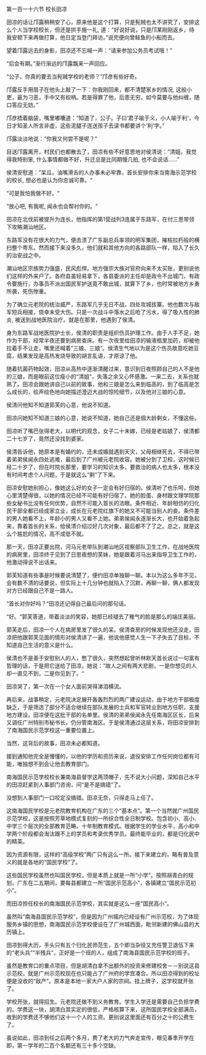 

第一百一十六节 校长田凉

田凉的话让邝露稍稍安了心，原来他是这个打算，只是髡贼也太不讲究了，安排这么个人当学校校长，但还是拱手施一礼, 道：“好说好说，只是邝某刚刚返乡，待我安顿下来再做打算，他日定当登门拜访。”说完便向曾鲑鱼的小船而去。

望着邝露远去的身影，田凉还不忘喊一声：“请来参加公务员考试哦！”

“后会有期。”渐行渐远的邝露飘来一声回应。

“公子，你真的要去当髡贼学校的老师？”邝彦有些好奇。

邝露反手用扇子在他头上敲了一下：你我刚回来，都不清楚家乡的情况, 这般小吏，最为刁恶，手中又有权柄。若是得罪了他，后患无穷。如今莫要与他纠缠，随口答应无妨。”

邝彦捂着脑袋，嘴里嘟囔道：“知道了，公子。子曰‘君子喻于义，小人喻于利’，今日才知圣人所言非虚，这些泥腿子连送孩子去读书都要讲个‘利’字。”

邝露淡淡地说：“你我又何尝不是呢？“

目送邝露离开，村民们也都散去了，田凉有些不好意思地对侯清说：“清姐，我觉得我特别笨, 什么事情都做不好，升迁总是比同期慢几拍, 也不会说话……”

侯清安慰道：“呆瓜，油嘴滑舌的人办事未必牢靠，首长安排你来当南海示范学校的校长, 想必也是认为你忠诚可靠。“

“可是我怕我做不好。“

“放心吧, 有我呢, 闻永也会帮衬你的。“

田凉在北伐前被提升为连长，他指挥的第1营战列3连属于东路军，在付三思带领下攻略潮汕地区。

东路军没有花很大的力气，便击溃了广东副总兵率领的明军集团，摧枯拉朽般的横扫整个粤东。然而接下来没多久，他们就和其他方向的各路部队一样，陷入了长久的治安战之中。

潮汕地区宗族势力强盛，民风彪悍。地方强宗大族对官府向来不太买账，更别说他们这样的外来户了。各府县虽轻易拿下，各县委派的主任却是政令不出城门，有政令要施行，办事员不派出国民军护送竟不敢出城，就算下了乡，也时常被地方乡勇所袭，死伤惨重。

为了确立元老院的统治威严，东路军几乎无日不战，四处攻城拔寨。他也数次与敌军短兵相接，侥幸未受大伤。只是一次战斗中落水之后呛了污水，得了吸入性的肺炎, 被送到战地医院治疗。就是在那里，他遇到了侯清。

身为东路军战地医院护士长，侯清的职责是组织伤员护理工作。由于人手不足，她作为干部，经常半夜还要到病房查床。有一次夜里给田凉的输液瓶里加药，却被他拉着手不让走，嘴里还喊着“三娘、三娘“。侯清生气地以为是这个伤员故意吃她豆腐，结果发现是高热发烧导致的胡言乱语，才原谅了他。

随着抗菌药物起效，田凉从高热中逐渐清醒过来，意识到日夜照顾自己的人不是他的三娘，而是眼前这位瘦小的“清姐“，失落之余又心怀感激。一来二去，关系也就熟了。田凉会跟她讲自己以前的故事，他和三娘是怎么来到临高的，到了临高是怎么成长的，绘声绘色地向她描述澄迈大战的惊险细节，以及他对三娘的心意。

侯清问他知不知道郭芙的心意，他说不知道。

田凉问她知不知道三娘的心意，她说不知道，她自己还是個大龄剩女，不懂这些。

田凉听了嘴巴张得老大，以明代的观念，女子二十未嫁，已经是老姑娘了，侯清都二十七岁了，竟然还没找到婆家。

侯清告诉他，她原本是有婚约的，还未成婚就遇到天灾，父母相继死去，不得已带着弟弟侯闻永四处逃难，最后到了广州被元老院收容。她被分到了卫校，这时候已经二十岁了，但在时院长那里，要学习的知识太多，要救治的病人也太多，根本没有时间考虑个人问题，于是就这么“剩“了下来。

田凉安慰她别担心，像她这么好的女子一定会有好归宿的。侯清听了也乐呵，但她心里清楚得很，以她的情况已经不可能有好归宿了。她的脸蛋、身材跟文理学院那些女秘书比没有任何优势，自然不可能入首长的法眼。条件相近、年龄相仿的归化民干部全都已经成家立业，成长在元老院红旗下的她又不可能当别人的妾。条件差的男人她看不上，年龄小的男人又看不上她。弟弟侯闻永逐渐长大，也开始着急起来，靠着首长的关系，给侯清介绍过好几次对象，最后都不了了之。总之，就是这么个尴尬的情况，高不成低不就。

那一天，田凉正要出院，河马元老带队到潮汕地区视察部队卫生工作，在战地医院的病房里，田凉终于见到了日思夜想的芙妹，她是跟着河马出来指导卫生工作的，他激动得说不出话来。

郭芙知道有些事是时候要说清楚了，便约田凉单独聊一聊。本以为这么多年不见，会有数不清的话要说，但实际上十几分钟也就陷入了沉默，再聊一聊，俩人都发现对方已经跟自己不是一路人。

“首长对你好吗？“田凉还记得自己最后问的那句话。

“好。“郭芙答道，带着淡淡的笑容，她那已经褪去了稚气的脸是那么的端庄美丽。

郭芙走后，田凉一个人在病房里发了很久的呆。侯清查房的时候发现他还没走，田凉把他跟郭芙见面的情形对侯清讲了一遍，他说他感觉人生一下子失去了目标，不知道自己生活的意义是什么。

侯清也不是善于安慰别人的人，憋了很久，突然想起曾听林默天首长说过一句富有哲理的话，于是把它送给了田凉，她说：“故人之间有两大悲剧，一是你想见的人却一直见不到，二是你见到了。“

田凉哭了，第一次在一个女人面前哭得涕泪横流。

再后来，战事稍定，元老院决定展开轰轰烈烈的两广建设运动，由于地方干部极度缺乏，于是筛选了部分不适合继续在部队发展的士兵和军官转业到地方任职，支援地方建设。田凉便在这批干部的名单里。侯清的弟弟侯闻永先任南海区区长，后来又调任广州特别市秘书长，仍分管南海区。于是侯清通过这层关系，将田凉安排到了南海国民示范学校这一重要位置上。

当然，这背后的故事，田凉未必都知道。

接到通知他完全是懵懂的，以他的学历和资历来说，退役安排工作任何岗位都有可能，唯独想不到会让他去教育部门。

南海国民示范学校校长兼南海县督学这两顶帽子，先不说大小问题，深知自己水平的田凉赶紧到人事部门咨询，问“是不是搞错“了。

没想到人事部门一口咬定没搞错。田凉无奈，只得走马上任了。

这南海国民学校是元老院教育机构在广东的三个“基本点”。第一个当然就广州国民示范学校，这是按照芳草地模式复刻的一所综合性全日制学校。包含初小、高小、中学三个层次的全部教育范畴。十年制教育模式。根据学生的学业水平，高小和中学两个阶段都会淘汰跟不上的学员和考录优秀学员。最终能毕业的，都是归化民中的精英。

因为资源有限，这样的“高级学校”两广只有这么一所。接下来建立的，略有普及意义的就是各地的“国民学校”了。

这些国民学校虽然也叫国民学校，但是本质上就是一所“小学”。按照胡青白的规划，广东在二五期间，要每县都建立一所“国民示范高小”，各镇建立“国民示范初小”。

而田凉担任校长的南海国民示范学校，其实就是这么一座“国民高小”。

虽然叫“南海县国民示范学校”，但是因为广州城内已经设有广州示范校，为了体现服务乡镇的思想，南海国民示范学校便设在了广州城西面，毗邻新建的佛山县的大历镇上。

田凉到得大历，手头只有五个归化民师范生，五个即当杂役又充任警卫退伍下来的“老头兵”“半残兵”，正好是一个班的人，组成了南海县国民示范学校的班子。

虽然是教育口的重点项目，但是胡清白拿不出额外的投资来修建校舍－－别说这县示范校，就是广州示范校现在也只能占了广州府的学宫凑合。所以田凉得到的校址便是没收的“敌产”。原本是本地一家大户人家的宗祠。挂上牌子，这学校就开张了。

学校开张，就得招生。元老院还做不到义务教育。学生入学还是需要自己负担学费的。学费这一块，胡清白其实定的很低，严格核算下来，这所国民学校全部满员，收到的学费还不够他们这十一个人的工资。更别说这里面还有百分之十的公费生了。

虽说如此，田凉到任之后两个多月，费了老大的力气奔走宣传，眼见春季开学在即，第一学年的二百个名额还有三十多个空缺。

